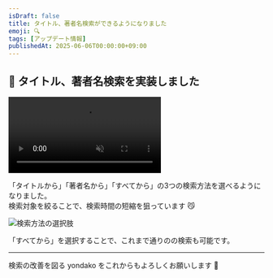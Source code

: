 ```yaml
---
isDraft: false
title: タイトル、著者名検索ができるようになりました
emoji: 🔍️
tags: [アップデート情報]
publishedAt: 2025-06-06T00:00:00+09:00
---
```



## 🏃 タイトル、著者名検索を実装しました

<video src={afterDemoVideoUrl} autoplay loop muted playsinline></video>

「タイトルから」「著者名から」「すべてから」の3つの検索方法を選べるようになりました。  
検索対象を絞ることで、検索時間の短縮を狙っています 😼

![検索方法の選択肢](./assets/prev-search-type.png)

「すべてから」を選択することで、これまで通りのの検索も可能です。

---

検索の改善を図る yondako をこれからもよろしくお願いします 🦑

